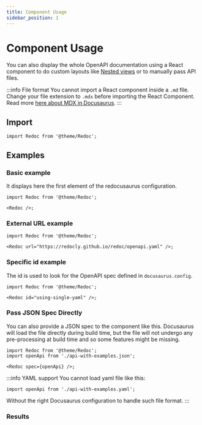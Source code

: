 ```yaml
---
title: Component Usage
sidebar_position: 1
---
```



# Component Usage

You can also display the whole OpenAPI documentation using a React component to do custom layouts like [Nested views](/docs/guides/multiple-apis) or to manually pass API files.

:::info File format
You cannot import a React component inside a `.md` file.  
Change your file extension to `.mdx` before importing the React Component.  
Read more [here about MDX in Docusaurus](https://docusaurus.io/docs/markdown-features/react).
:::

## Import

```tsx
import Redoc from '@theme/Redoc';
```

## Examples

### Basic example

It displays here the first element of the redocusaurus configuration.

```tsx
import Redoc from '@theme/Redoc';

<Redoc />;
```

### External URL example

```tsx
import Redoc from '@theme/Redoc';

<Redoc url="https://redocly.github.io/redoc/openapi.yaml" />;
```

### Specific id example

The id is used to look for the OpenAPI spec defined in `docusaurus.config`.

```tsx
import Redoc from '@theme/Redoc';

<Redoc id="using-single-yaml" />;
```

### Pass JSON Spec Directly

You can also provide a JSON spec to the component like this. Docusaurus will load the file directly during build time, but the file will not undergo any pre-processing at build time and so some features might be missing.

```tsx
import Redoc from '@theme/Redoc';
import openApi from './api-with-examples.json';

<Redoc spec={openApi} />;
```

:::info YAML support
You cannot load yaml file like this:

```tsx
import openApi from './api-with-examples.yaml';
```

Without the right Docusaurus configuration to handle such file format.
:::

### Results

<Redoc spec={openApi} />
